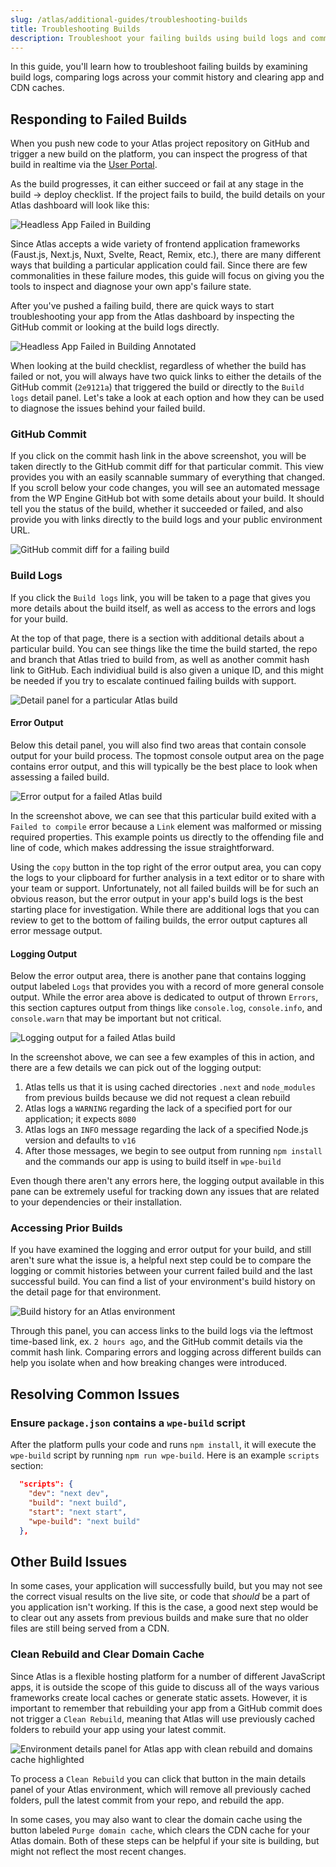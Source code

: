 ```yaml
---
slug: /atlas/additional-guides/troubleshooting-builds
title: Troubleshooting Builds
description: Troubleshoot your failing builds using build logs and commit history
---
```


In this guide, you'll learn how to troubleshoot failing builds by examining build logs, comparing logs across your commit history and clearing app and CDN caches.

## Responding to Failed Builds

When you push new code to your Atlas project repository on GitHub and trigger a new build on the platform, you can inspect the progress of that build in realtime via the [User Portal](https://my.wpengine.com/atlas).

As the build progresses, it can either succeed or fail at any stage in the build -> deploy checklist. If the project fails to build, the build details on your Atlas dashboard will look like this:

![Headless App Failed in Building](./assets/img/troubleshooting-builds/failing-atlas-build.png)

Since Atlas accepts a wide variety of frontend application frameworks (Faust.js, Next.js, Nuxt, Svelte, React, Remix, etc.), there are many different ways that building a particular application could fail. Since there are few commonalities in these failure modes, this guide will focus on giving you the tools to inspect and diagnose your own app's failure state.

After you've pushed a failing build, there are quick ways to start troubleshooting your app from the Atlas dashboard by inspecting the GitHub commit or looking at the build logs directly.

![Headless App Failed in Building Annotated](./assets/img/troubleshooting-builds/failing-atlas-build-annotated.png)

When looking at the build checklist, regardless of whether the build has failed or not, you will always have two quick links to either the details of the GitHub commit (`2e9121a`) that triggered the build or directly to the `Build logs` detail panel. Let's take a look at each option and how they can be used to diagnose the issues behind your failed build.

### GitHub Commit

If you click on the commit hash link in the above screenshot, you will be taken directly to the GitHub commit diff for that particular commit. This view provides you with an easily scannable summary of everything that changed. If you scroll below your code changes, you will see an automated message from the WP Engine GitHub bot with some details about your build. It should tell you the status of the build, whether it succeeded or failed, and also provide you with links directly to the build logs and your public environment URL.

![GitHub commit diff for a failing build](./assets/img/troubleshooting-builds/github-commit-diff-failing-build.png)

### Build Logs

If you click the `Build logs` link, you will be taken to a page that gives you more details about the build itself, as well as access to the errors and logs for your build.

At the top of that page, there is a section with additional details about a particular build. You can see things like the time the build started, the repo and branch that Atlas tried to build from, as well as another commit hash link to GitHub. Each individiual build is also given a unique ID, and this might be needed if you try to escalate continued failing builds with support.

![Detail panel for a particular Atlas build](./assets/img/troubleshooting-builds/build-log-detail-panel.png)

#### Error Output

Below this detail panel, you will also find two areas that contain console output for your build process. The topmost console output area on the page contains error output, and this will typically be the best place to look when assessing a failed build.

![Error output for a failed Atlas build](./assets/img/troubleshooting-builds/error-output-atlas-build.png)

In the screenshot above, we can see that this particular build exited with a `Failed to compile` error because a `Link` element was malformed or missing required properties. This example points us directly to the offending file and line of code, which makes addressing the issue straightforward.

Using the `copy` button in the top right of the error output area, you can copy the logs to your clipboard for further analysis in a text editor or to share with your team or support. Unfortunately, not all failed builds will be for such an obvious reason, but the error output in your app's build logs is the best starting place for investigation. While there are additional logs that you can review to get to the bottom of failing builds, the error output captures all error message output.

#### Logging Output

Below the error output area, there is another pane that contains logging output labeled `Logs` that provides you with a record of more general console output. While the error area above is dedicated to output of thrown `Errors`, this section captures output from things like `console.log`, `console.info`, and `console.warn` that may be important but not critical.

![Logging output for a failed Atlas build](./assets/img/troubleshooting-builds/logging-output-atlas-builds.png)

In the screenshot above, we can see a few examples of this in action, and there are a few details we can pick out of the logging output:

1. Atlas tells us that it is using cached directories `.next` and `node_modules` from previous builds because we did not request a clean rebuild
1. Atlas logs a `WARNING` regarding the lack of a specified port for our application; it expects `8080`
1. Atlas logs an `INFO` message regarding the lack of a specified Node.js version and defaults to `v16`
1. After those messages, we begin to see output from running `npm install` and the commands our app is using to build itself in `wpe-build`

Even though there aren't any errors here, the logging output available in this pane can be extremely useful for tracking down any issues that are related to your dependencies or their installation.

### Accessing Prior Builds

If you have examined the logging and error output for your build, and still aren't sure what the issue is, a helpful next step could be to compare the logging or commit histories between your current failed build and the last successful build. You can find a list of your environment's build history on the detail page for that environment.

![Build history for an Atlas environment](./assets/img/troubleshooting-builds/build-history-atlas.png)

Through this panel, you can access links to the build logs via the leftmost time-based link, ex. `2 hours ago`, and the GitHub commit details via the commit hash link. Comparing errors and logging across different builds can help you isolate when and how breaking changes were introduced.

## Resolving Common Issues

### Ensure `package.json` contains a `wpe-build` script

After the platform pulls your code and runs `npm install`, it will execute the `wpe-build` script by running `npm run wpe-build`. Here is an example `scripts` section:

```json
  "scripts": {
    "dev": "next dev",
    "build": "next build",
    "start": "next start",
    "wpe-build": "next build"
  },
```

## Other Build Issues

In some cases, your application will successfully build, but you may not see the correct visual results on the live site, or code that _should_ be a part of you application isn't working. If this is the case, a good next step would be to clear out any assets from previous builds and make sure that no older files are still being served from a CDN.

### Clean Rebuild and Clear Domain Cache

Since Atlas is a flexible hosting platform for a number of different JavaScript apps, it is outside the scope of this guide to discuss all of the ways various frameworks create local caches or generate static assets. However, it is important to remember that rebuilding your app from a GitHub commit does not trigger a `Clean Rebuild`, meaning that Atlas will use previously cached folders to rebuild your app using your latest commit.

![Environment details panel for Atlas app with clean rebuild and domains cache highlighted](./assets/img/troubleshooting-builds/env-details-panel-atlas-build.png)

To process a `Clean Rebuild` you can click that button in the main details panel of your Atlas environment, which will remove all previously cached folders, pull the latest commit from your repo, and rebuild the app.

In some cases, you may also want to clear the domain cache using the button labeled `Purge domain cache`, which clears the CDN cache for your Atlas domain. Both of these steps can be helpful if your site is building, but might not reflect the most recent changes.

